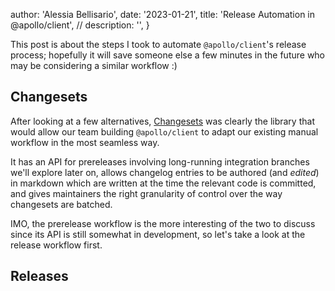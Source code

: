 
  author: 'Alessia Bellisario',
  date: '2023-01-21',
  title: 'Release Automation in @apollo/client',
  // description: '',
}


This post is about the steps I took to automate `@apollo/client`'s release process; hopefully it will save someone else a few minutes in the future who may be considering a similar workflow :)

## Changesets

After looking at a few alternatives, [Changesets](https://github.com/changesets/changesets) was clearly the library that would allow our team building `@apollo/client` to adapt our existing manual workflow in the most seamless way.

It has an API for prereleases involving long-running integration branches we'll explore later on, allows changelog entries to be authored (and _edited_) in markdown which are written at the time the relevant code is committed, and gives maintainers the right granularity of control over the way changesets are batched.

IMO, the prerelease workflow is the more interesting of the two to discuss since its API is still somewhat in development, so let's take a look at the release workflow first.

## Releases


